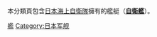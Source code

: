 {{Catnav|頁面分類|人类社会|科技|军事装备|军舰}}

本分類頁包含[[日本海上自衛隊|日本海上自衛隊]]擁有的艦艇（'''[[自衛艦|自衛艦]]'''）。
{{Commonscat|Ships of the Japan Maritime Self-Defense Force}}

[[Category:日本海上自衛隊|艦]]
[[Category:日本军舰|Category:日本军舰]]